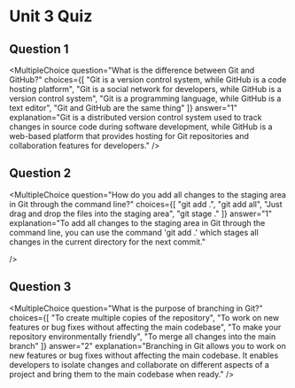 # Unit 3 Quiz


## Question 1
<MultipleChoice
	question="What is the difference between Git and GitHub?"
	choices={[
		"Git is a version control system, while GitHub is a code hosting platform",
		"Git is a social network for developers, while GitHub is a version control system",
		"Git is a programming language, while GitHub is a text editor",
		"Git and GitHub are the same thing"
	]}
	answer="1"
	explanation="Git is a distributed version control system used to track changes in source code during software development, while GitHub is a web-based platform that provides hosting for Git repositories and collaboration features for developers."
/>

## Question 2
<MultipleChoice
	question="How do you add all changes to the staging area in Git through the command line?"
	choices={[
		"git add .",
		"git add all",
		"Just drag and drop the files into the staging area",
		"git stage ."
	]}
	answer="1"
	explanation="To add all changes to the staging area in Git through the command line, you can use the command 'git add .' which stages all changes in the current directory for the next commit."

/>

## Question 3
<MultipleChoice
	question="What is the purpose of branching in Git?"
	choices={[
		"To create multiple copies of the repository",
		"To work on new features or bug fixes without affecting the main codebase",
		"To make your repository environmentally friendly",
		"To merge all changes into the main branch"
	]}
	answer="2"
	explanation="Branching in Git allows you to work on new features or bug fixes without affecting the main codebase. It enables developers to isolate changes and collaborate on different aspects of a project and bring them to the main codebase when ready."
/>